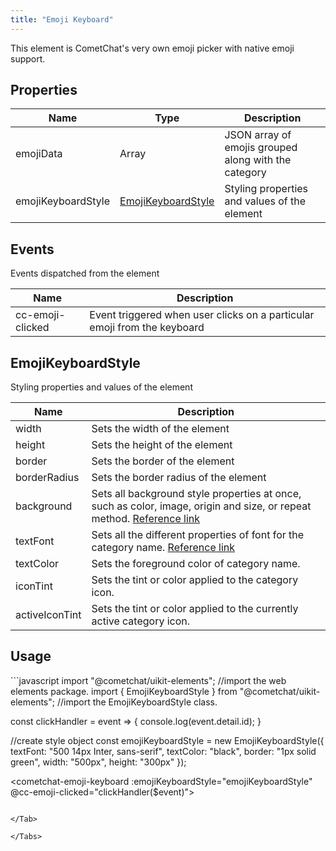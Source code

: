 ```yaml
---
title: "Emoji Keyboard"
---
```


This element is CometChat's very own emoji picker with native emoji support.

## Properties

| Name               | Type                                                                       | Description                                          |
| ------------------ | -------------------------------------------------------------------------- | ---------------------------------------------------- |
| emojiData          | Array                                                                      | JSON array of emojis grouped along with the category |
| emojiKeyboardStyle | [EmojiKeyboardStyle](/docs/web-elements/emoji-keyboard#emojikeyboardstyle) | Styling properties and values of the element         |

## Events

Events dispatched from the element

| Name             | Description                                                              |
| ---------------- | ------------------------------------------------------------------------ |
| cc-emoji-clicked | Event triggered when user clicks on a particular emoji from the keyboard |

## EmojiKeyboardStyle

Styling properties and values of the element

| Name           | Description                                                                                                                                                                          |
| -------------- | ------------------------------------------------------------------------------------------------------------------------------------------------------------------------------------ |
| width          | Sets the width of the element                                                                                                                                                        |
| height         | Sets the height of the element                                                                                                                                                       |
| border         | Sets the border of the element                                                                                                                                                       |
| borderRadius   | Sets the border radius of the element                                                                                                                                                |
| background     | Sets all background style properties at once, such as color, image, origin and size, or repeat method. [Reference link](https://developer.mozilla.org/en-US/docs/Web/CSS/background) |
| textFont       | Sets all the different properties of font for the category name. [Reference link](https://developer.mozilla.org/en-US/docs/Web/CSS/font)                                             |
| textColor      | Sets the foreground color of category name.                                                                                                                                          |
| iconTint       | Sets the tint or color applied to the category icon.                                                                                                                                 |
| activeIconTint | Sets the tint or color applied to the currently active category icon.                                                                                                                |

## Usage

<Tabs>
<Tab title="JavaScript">
```javascript
import "@cometchat/uikit-elements"; //import the web elements package.
import { EmojiKeyboardStyle } from "@cometchat/uikit-elements"; //import the EmojiKeyboardStyle class.

const clickHandler = event => {
	console.log(event.detail.id);
}

//create style object
const emojiKeyboardStyle = new EmojiKeyboardStyle({
  textFont: "500 14px Inter, sans-serif",
  textColor: "black",
  border: "1px solid green",
  width: "500px",
  height: "300px"
});

<cometchat-emoji-keyboard 
:emojiKeyboardStyle="emojiKeyboardStyle"
@cc-emoji-clicked="clickHandler($event)"></cometchat-emoji-keyboard>
```

</Tab>

</Tabs>
